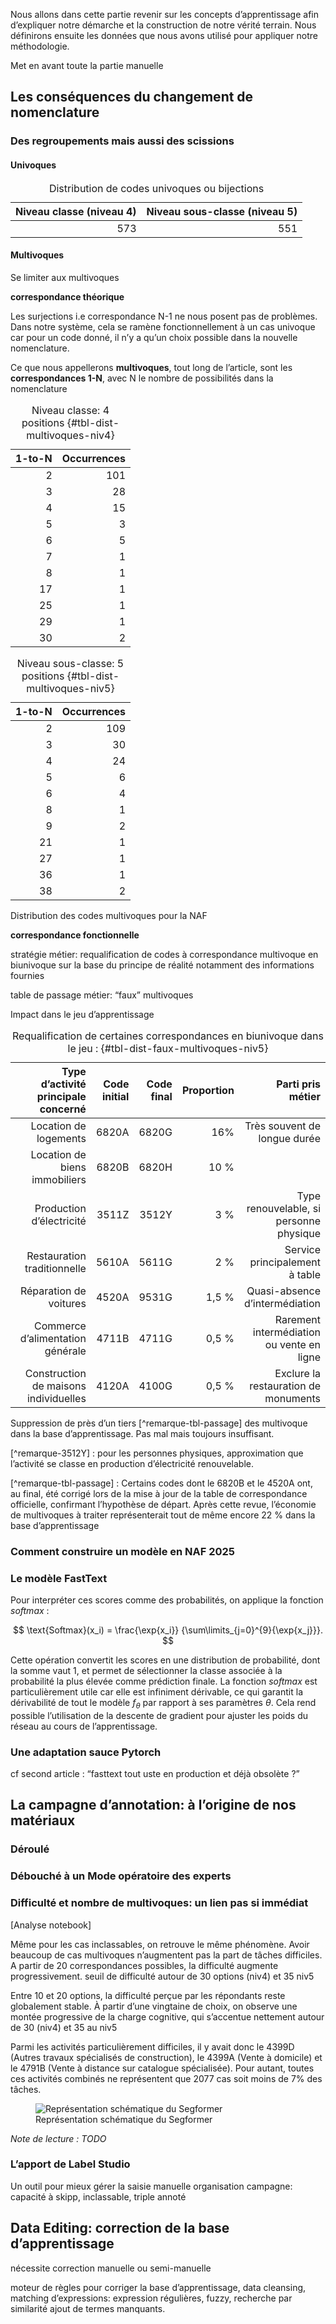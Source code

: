 Nous allons dans cette partie revenir sur les concepts d'apprentissage afin d'expliquer notre démarche et la construction de notre vérité terrain. Nous définirons ensuite les données que nous avons utilisé pour appliquer notre méthodologie.

Met en avant toute la partie manuelle

## Les conséquences du changement de nomenclature

### Des regroupements mais aussi des scissions

#### Univoques

|   Niveau classe (niveau 4) |   Niveau sous-classe (niveau 5) |
|---------------------------:|--------------------------------:|
|                        573 |                             551 |

: Distribution de codes univoques ou bijections

#### Multivoques

Se limiter aux multivoques

**correspondance théorique**

Les surjections i.e correspondance N-1 ne nous posent pas de problèmes.
Dans notre système, cela se ramène fonctionnellement à un cas univoque car pour un code donné, il n'y a qu'un choix possible dans la nouvelle nomenclature.

Ce que nous appellerons **multivoques**, tout long de l'article, sont les **correspondances 1-N**, avec N le nombre de possibilités dans la nomenclature

::: {#tbl-dist-multivoques layout-ncol=2}
|   1-to-N |   Occurrences |
|---------:|--------------:|
|        2 |           101 |
|        3 |            28 |
|        4 |            15 |
|        5 |             3 |
|        6 |             5 |
|        7 |             1 |
|        8 |             1 |
|       17 |             1 |
|       25 |             1 |
|       29 |             1 |
|       30 |             2 |

:  Niveau classe: 4 positions {#tbl-dist-multivoques-niv4}


|   1-to-N |   Occurrences |
|---------:|--------------:|
|        2 |           109 |
|        3 |            30 |
|        4 |            24 |
|        5 |             6 |
|        6 |             4 |
|        8 |             1 |
|        9 |             2 |
|       21 |             1 |
|       27 |             1 |
|       36 |             1 |
|       38 |             2 |

: Niveau sous-classe: 5 positions {#tbl-dist-multivoques-niv5}

Distribution des codes multivoques pour la NAF
:::

**correspondance fonctionnelle**

 stratégie métier: requalification de codes à correspondance multivoque en biunivoque
 sur la base du principe de réalité notamment des informations fournies

table de passage métier: "faux" multivoques

Impact dans le jeu d'apprentissage

|      Type d'activité principale concerné       | Code initial | Code final | Proportion | Parti pris métier |
|----------------------------------------------------:|-------------:|-----------:|------------:|-----------------------------:|
|                  Location de logements |        6820A |      6820G |            16% | Très souvent de longue durée |
|          Location de biens immobiliers |        6820B |      6820H |           10 % |                              |
|               Production d'électricité |        3511Z |      3512Y |            3 % | Type renouvelable, si personne physique |
|            Restauration traditionnelle |        5610A |      5611G |            2 % | Service principalement à table |
|                 Réparation de voitures |        4520A |      9531G |          1,5 % | Quasi-absence d'intermédiation |
|       Commerce d'alimentation générale |        4711B |      4711G |          0,5 % | Rarement intermédiation ou vente en ligne|
|  Construction de maisons individuelles |        4120A |      4100G |          0,5 % | Exclure la restauration de monuments |

: Requalification de certaines correspondances en biunivoque dans le jeu  : {#tbl-dist-faux-multivoques-niv5}

Suppression de près d'un tiers [^remarque-tbl-passage] des multivoque dans la base d'apprentissage.
Pas mal mais toujours insuffisant.


[^remarque-3512Y] : pour les personnes physiques, approximation que l'activité se classe en production d'électricité renouvelable.

[^remarque-tbl-passage] : Certains codes dont le 6820B et le 4520A ont, au final, été corrigé lors de la mise à jour de la table de correspondance officielle, confirmant l'hypothèse de départ. Après cette revue, l'économie de multivoques à traiter représenterait tout de même encore 22 % dans la base d'apprentissage


### Comment construire un modèle en NAF 2025


### Le modèle FastText


Pour interpréter ces scores comme des probabilités, on applique la fonction *softmax* :

$$
\text{Softmax}(x_i) = \frac{\exp{x_i}} {\sum\limits_{j=0}^{9}{\exp{x_j}}}.
$$

Cette opération convertit les scores en une distribution de probabilité, dont la somme vaut 1, et permet de sélectionner la classe associée à la probabilité la plus élevée comme prédiction finale. La fonction *softmax* est particulièrement utile car elle est infiniment dérivable, ce qui garantit la dérivabilité de tout le modèle $f_{\theta}$ par rapport à ses paramètres $\theta$. Cela rend possible l’utilisation de la descente de gradient pour ajuster les poids du réseau au cours de l’apprentissage.


### Une adaptation sauce Pytorch

cf second article : "fasttext tout uste en production et déjà obsolète ?"


## La campagne d'annotation: à l'origine de nos matériaux

### Déroulé 

### Débouché à un Mode opératoire des experts 

### Difficulté et nombre de multivoques: un lien pas si immédiat

[Analyse notebook]

Même pour les cas inclassables, on retrouve le même phénomène. 
Avoir beaucoup de cas multivoques n'augmentent pas la part de tâches difficiles.
A partir de 20 correspondances possibles, la difficulté augmente progressivement.
seuil de difficulté autour de 30 options (niv4) et 35 niv5

Entre 10 et 20 options, la difficulté perçue par les répondants reste globalement stable. À partir d’une vingtaine de choix, on observe une montée progressive de la charge cognitive, qui s’accentue nettement autour de 30 (niv4) et 35 au niv5

Parmi les activités particulièrement difficiles, il y avait donc le 4399D (Autres travaux spécialisés de construction), le 4399A (Vente à domicile) et le 4791B (Vente à distance sur catalogue spécialisée). Pour autant, toutes ces activités combinés ne représentent que 2077 cas soit moins de 7% des tâches.

::: {.center}
![Représentation schématique du Segformer](img/segformer_architecture.png){#fig-segformer}

*Note de lecture : TODO*
:::

### L'apport de Label Studio

Un outil pour mieux gérer la saisie manuelle
organisation campagne: capacité à skipp, inclassable, triple annoté


## Data Editing: correction de la base d'apprentissage

nécessite correction manuelle ou semi-manuelle

moteur de règles pour corriger la base d'apprentissage, data cleansing,
matching d'expressions: expression régulières, fuzzy, recherche par similarité
ajout de termes manquants.